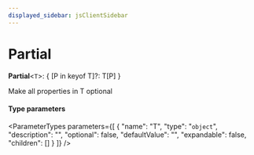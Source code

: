 ```yaml
---
displayed_sidebar: jsClientSidebar
---
```



# Partial

 **Partial**<`T`\>: { [P in keyof T]?: T[P] }

Make all properties in T optional

#### Type parameters

<ParameterTypes parameters={[
  {
    "name": "T",
    "type": "`object`",
    "description": "",
    "optional": false,
    "defaultValue": "",
    "expandable": false,
    "children": []
  }
]} />
